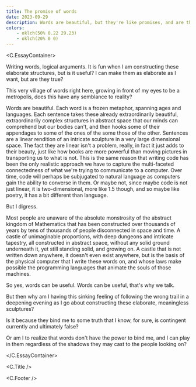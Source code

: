 ```yaml
---
title: The promise of words
date: 2023-09-29
description: Words are beautiful, but they're like promises, and are they any good?
colors:
    - oklch(50% 0.22 29.23)
    - oklch(20% 0 0)
---
```



<C.EssayContainer>

Writing words, logical arguments. It is fun when I am constructing these
elaborate structures, but is it useful? I can make them as elaborate as I want,
but are they true?

This very village of words right here, growing in front of my eyes to be a
metropolis, does this have any semblance to reality?

Words are beautiful. Each word is a frozen metaphor, spanning ages and
languages. Each sentence takes these already extraordinarily beautiful,
extraordinarily complex structures in abstract space that our minds can
comprehend but our bodies can't, and then hooks some of their appendages to some
of the ones of the some those of the other. Sentences are a linear rendition of
an intricate sculpture in a very large dimensional space. The fact they are
linear isn't a problem, really, in fact it just adds to their beauty, just like
how books are more powerful than moving pictures in transporting us to what is
not. This is the same reason that writing code has been the only realistic
approach we have to capture the multi-faceted connectedness of what we're trying
to communicate to a computer. Over time, code will perhaps be subjugated to
natural language as computers gain the ability to converse in them. Or maybe
not, since maybe code is not just linear, it is two-dimensional, more like 1.5
though, and so maybe like poetry, it has a bit different than language.

But I digress.

Most people are unaware of the absolute monstrosity of the abstract kingdom of
Mathematics that has been constructed over thousands of years by tens of
thousands of people disconnected in space and time. A castle of unimaginable
proportions, with deep dungeons and intricate tapestry, all constructed in
abstract space, without any solid ground underneath it, yet still standing
solid, and growing on. A castle that is not written down anywhere, it doesn't
even exist anywhere, but is the basis of the physical computer that I write
these words on, and whose laws make possible the programming languages that
animate the souls of those machines.

So yes, words can be useful. Words can be useful, that's why we talk.

But then why am I having this sinking feeling of following the wrong trail in a
deepening evening as I go about constructing these elaborate, meaningless
sculptures?

Is it because they bind me to some truth that I know, for sure, is contingent
currently and ultimately false?

Or am I to realize that words don't have the power to bind me, and I can play in
them regardless of the shadows they may cast to the people looking on?

</C.EssayContainer>

<C.Title />

<C.Footer />
